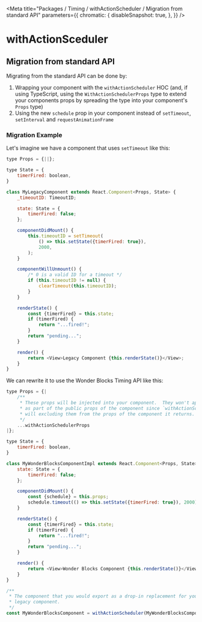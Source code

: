 
<Meta
    title="Packages / Timing / withActionScheduler / Migration from standard API"
    parameters={{
        chromatic: {
            disableSnapshot: true,
        },
    }}
/>

# withActionSceduler

## Migration from standard API

Migrating from the standard API can be done by:

1. Wrapping your component with the `withActionScheduler` HOC (and, if using TypeScript, using the
   `WithActionSchedulerProps` type to extend your components props by spreading the type into
   your component's `Props` type)
2. Using the new `schedule` prop in your component instead of `setTimeout`, `setInterval` and `requestAnimationFrame`

### Migration Example

Let's imagine we have a component that uses `setTimeout` like this:

```js static
type Props = {||};

type State = {
    timerFired: boolean,
}

class MyLegacyComponent extends React.Component<Props, State> {
    _timeoutID: TimeoutID;

    state: State = {
        timerFired: false;
    };

    componentDidMount() {
        this.timeoutID = setTimeout(
            () => this.setState({timerFired: true}),
            2000,
        );
    }

    componentWillUnmount() {
        /* 0 is a valid ID for a timeout */
        if (this.timeoutID != null) {
            clearTimeout(this.timeoutID);
        }
    }

    renderState() {
        const {timerFired} = this.state;
        if (timerFired) {
            return "...fired!";
        }
        return "pending...";
    }

    render() {
        return <View>Legacy Component {this.renderState()}</View>;
    }
}
```

We can rewrite it to use the Wonder Blocks Timing API like this:

```js static
type Props = {|
    /**
     * These props will be injected into your component.  They won't appear
     * as part of the public props of the component since `withActionSceduler`
     * will excluding them from the props of the component it returns.
     */
    ...withActionSchedulerProps
|};

type State = {
    timerFired: boolean,
}

class MyWonderBlocksComponentImpl extends React.Component<Props, State> {
    state: State = {
        timerFired: false;
    };

    componentDidMount() {
        const {schedule} = this.props;
        schedule.timeout(() => this.setState({timerFired: true}), 2000);
    }

    renderState() {
        const {timerFired} = this.state;
        if (timerFired) {
            return "...fired!";
        }
        return "pending...";
    }

    render() {
        return <View>Wonder Blocks Component {this.renderState()}</View>;
    }
}

/**
 * The component that you would export as a drop-in replacement for your
 * legacy component.
 */
const MyWonderBlocksComponent = withActionScheduler(MyWonderBlocksComponentImpl);
```
